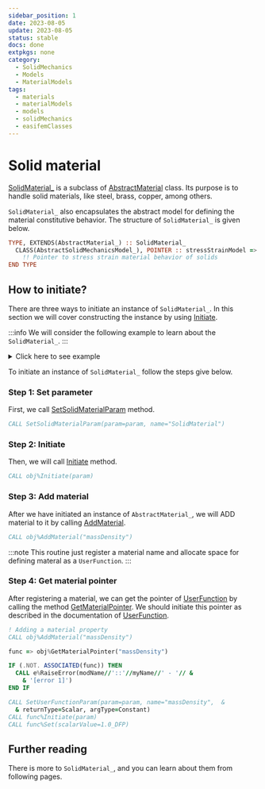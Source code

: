 ```yaml
---
sidebar_position: 1
date: 2023-08-05 
update: 2023-08-05 
status: stable
docs: done
extpkgs: none
category: 
  - SolidMechanics
  - Models
  - MaterialModels
tags: 
  - materials
  - materialModels
  - models
  - solidMechanics
  - easifemClasses
---
```


# Solid material

[SolidMaterial_](/docs-api/SolidMaterial/SolidMaterial_) is a subclass of [AbstractMaterial](/docs-api/AbstractMaterial) class. Its purpose is to handle solid materials, like steel, brass, copper, among others.

`SolidMaterial_` also encapsulates the abstract model for defining the material constitutive behavior. The structure of `SolidMaterial_` is given below.

```fortran
TYPE, EXTENDS(AbstractMaterial_) :: SolidMaterial_
  CLASS(AbstractSolidMechanicsModel_), POINTER :: stressStrainModel => NULL()
    !! Pointer to stress strain material behavior of solids
END TYPE
```

## How to initiate?

There are three ways to initiate an instance of `SolidMaterial_`. In this section we will cover constructing the instance by using [Initiate](/docs-api/SolidMaterial/Initiate).

:::info 
We will consider the following example to learn about the `SolidMaterial_`.
:::

<details>
<summary>Click here to see example</summary>
<div>

```fortran
PROGRAM main
USE easifemBase
USE easifemClasses
USE easifemMaterials

CHARACTER(*), PARAMETER :: myName = "main"
CHARACTER(*), PARAMETER :: modName = "main"
TYPE(SolidMaterial_) :: obj
TYPE(ParameterList_) :: param
CLASS(UserFunction_), POINTER :: func => NULL()
INTEGER(I4B) :: ierr

CALL FPL_Init(); CALL param%Initiate()

! Set parameter
CALL SetSolidMaterialParam(param=param, name="SolidMaterial")

! Initiate an instance of `SolidMaterial_`
CALL obj%Initiate(param)

! Adding a material property
CALL obj%AddMaterial("massDensity")

func => obj%GetMaterialPointer("massDensity")

IF (.NOT. ASSOCIATED(func)) THEN
  CALL e%RaiseError(modName//'::'//myName//' - '// &
    & '[error 1]')
END IF

CALL SetUserFunctionParam(param=param, name="massDensity",  &
  & returnType=Scalar, argType=Constant)
CALL func%Initiate(param)
CALL func%Set(scalarValue=1.0_DFP)

CALL obj%Display(msg="SolidMaterial")

CALL FPL_FINALIZE; CALL param%DEALLOCATE()
END PROGRAM main
```

</div>
</details>

To initiate an instance of `SolidMaterial_` follow the steps give below.

### Step 1: Set parameter

First, we call [SetSolidMaterialParam](/docs-api/SolidMaterial/SetSolidMaterialParam) method.

```fortran
CALL SetSolidMaterialParam(param=param, name="SolidMaterial")
```

### Step 2: Initiate

Then, we will call [Initiate](/docs-api/SolidMaterial/Initiate) method.

```fortran
CALL obj%Initiate(param)
```

### Step 3: Add material

After we have initiated an instance of `AbstractMaterial_`, we will ADD material to it by calling [AddMaterial](/docs-api/AbstractMaterial/AddMaterial). 

```fortran
CALL obj%AddMaterial("massDensity")
```

:::note
This routine just register a material name and allocate space for defining materal as a `UserFunction`.
:::

### Step 4: Get material pointer

After registering a material, we can get the pointer of [UserFunction](/docs-api/UserFunction) by calling the method [GetMaterialPointer](/docs-api/AbstractMaterial/GetMaterialPointer).
We should initiate this pointer as described in the documentation of [UserFunction](/docs-api/UserFunction).

```fortran
! Adding a material property
CALL obj%AddMaterial("massDensity")

func => obj%GetMaterialPointer("massDensity")

IF (.NOT. ASSOCIATED(func)) THEN
  CALL e%RaiseError(modName//'::'//myName//' - '// &
    & '[error 1]')
END IF

CALL SetUserFunctionParam(param=param, name="massDensity",  &
  & returnType=Scalar, argType=Constant)
CALL func%Initiate(param)
CALL func%Set(scalarValue=1.0_DFP)
```

## Further reading

There is more to `SolidMaterial_`, and you can learn about them from following pages. 

<CardSection id="quadraturePoints">
  <Card
    title="Construct by HDF5 file"
    to="/guides/programming-fem/solidMaterial/import_hdf_1"
    description="This example shows how to initiate SolidMaterial by using reading data from HDF5 file."
  />
  <Card
    title="Construct by toml file"
    to="/guides/programming-fem/solidMaterial/import_toml_1"
    description="This example shows how to initiate SolidMaterial by using toml-file."
  />
  <Card
    title="Toml file constant value"
    to="/guides/programming-fem/dirichletBC/dbc_toml_const"
    description="This example shows how to initiate DBC by reading a toml-file. Constant boundary condition, $u=\alpha$"
  />
  <Card
    title="Toml file constant function"
    to="/guides/programming-fem/dirichletBC/dbc_toml_userfunc_const"
    description="This example shows how to initiate DBC by reading a toml-file. Constant boundary condition, $u=\alpha$"
  />
  <Card
    title="Toml file space function"
    to="/guides/programming-fem/dirichletBC/dbc_toml_userfunc_const"
    description="This example shows how to initiate DBC by reading a toml-file. Space boundary condition, $u=g(x,y,z)$"
  />
</CardSection>
